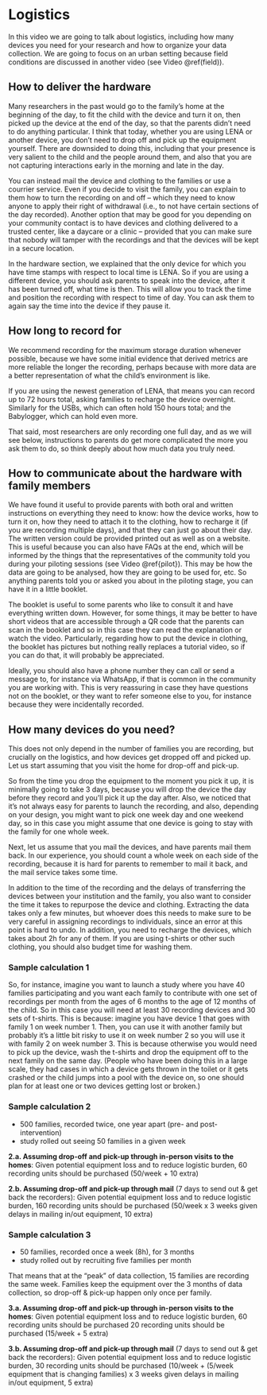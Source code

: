 # Logistics {#logistics}

In this video we are going to talk about logistics, including how many devices you need for your research and how to organize your data collection. We are going to focus on an urban setting because field conditions are discussed in another video (see Video \@ref(field)). 



## How to deliver the hardware

Many researchers in the past would go to the family's home at the beginning of the day, to fit the child with the device and turn it on,  then picked up the device at the end of the day, so that the parents didn’t need to do anything particular. I think that today, whether you are using LENA or another device, you don’t need to drop off and pick up the equipment yourself. There are downsided to doing this, including that your presence is very salient to the child and the people around them, and also that you are not capturing interactions early in the morning and late in the day. 

You can instead mail the device and clothing to the families or use a courrier service. Even if you decide to visit the family, you can explain to them how to turn the recording on and off -- which they need to know anyone to apply their right of withdrawal (i.e., to not have certain sections of the day recorded). Another option that may be good for you depending on your community contact is to have devices and clothing delivered to a trusted center, like a daycare or a clinic -- provided that you can make sure that nobody will tamper with the recordings and that the devices will be kept in a secure location. 

In the hardware section, we explained that the only device for which you have time stamps with respect to local time is LENA. So if you are using a different device, you should ask parents to speak into the device, after it has been turned off, what time is then. This will allow you to track the time and position the recording with respect to time of day. You can ask them to again say the time into the device if they pause it.

## How long to record for

We recommend recording for the maximum storage duration whenever possible, because we have some initial evidence that derived metrics are more reliable the longer the recording, perhaps because with more data are a better representation of what the child’s environment is like.

If you are using the newest generation of LENA, that means you can record up to 72 hours total, asking families to recharge the device overnight. Similarly for the USBs, which can often hold 150 hours total; and the Babylogger, which can hold even more. 

That said, most researchers are only recording one full day, and as we will see below, instructions to parents do get more complicated the more you ask them to do, so think deeply about how much data you truly need.

## How to communicate about the hardware with family members

We have found it useful to provide parents with both oral and written instructions on everything they need to know: how the device works, how to turn it on, how they need to attach it to the clothing, how to recharge it (if you are recording multiple days), and that they can just go about their day. The written version could be provided printed out as well as on a website. This is useful because you can also have FAQs at the end, which will be informed by the things that the representatives of the community told you during your piloting sessions (see Video \@ref{pilot}). This may be how the data are going to be analysed, how they are going to be used for, etc. So anything parents told you or asked you about in the piloting stage, you can have it in a little booklet. 

The booklet is useful to some parents who like to consult it and have everything written down. However, for some things, it may be better to have short videos that are accessible through a QR code that the parents can scan in the booklet and so in this case they can read the explanation or watch the video. Particularly, regarding how to put the device in clothing, the booklet has pictures but nothing really replaces a tutorial video, so if you can do that, it will probably be appreciated. 

Ideally, you should also have a phone number they can call or send a message to, for instance via WhatsApp, if that is common in the community you are working with. This is very reassuring in case they have questions not on the booklet, or they want to refer someone else to you, for instance because they were incidentally recorded.

## How many devices do you need?

This does not only depend in the number of families you are recording, but crucially on the logistics, and how devices get dropped off and picked up. Let us start assuming that you visit the home for drop-off and pick-up.

So from the time you drop the equipment to the moment you pick it up, it is minimally going to take 3 days, because you will drop the device the day before they record and you’ll pick it up the day after. Also, we noticed that it’s not always easy for parents to launch the recording, and also, depending on your design, you might want to pick one week day and one weekend day, so in this case you might assume that one device is going to stay with the family for one whole week. 

Next, let us assume that you mail the devices, and have parents mail them back. In our experience, you should count a whole week on each side of the recording, because it is hard for parents to remember to mail it back, and the mail service takes some time.

In addition to the time of the recording and the delays of transferring the devices between your institution and the family, you also want to consider the time it takes to repurpose the device and clothing. Extracting the data takes only a few minutes, but whoever does this needs to make sure to be very careful in assigning recordings to individuals, since an error at this point is hard to undo. In addition, you need to recharge the devices, which takes about 2h for any of them. If you are using t-shirts or other such clothing, you should also budget time for washing them. 

### Sample calculation 1

So, for instance, imagine you want to launch a study where you have 40 families participating and you want each family to contribute with one set of recordings per month from the ages of 6 months to the age of 12 months of the child. So in this case you will need at least 30 recording devices and 30 sets of t-shirts. This is because: imagine you have device 1 that goes with family 1 on week number 1. Then, you can use it with another family but probably it’s a little bit risky to use it on week number 2 so you will use it with family 2 on week number 3. This is because otherwise you would need to pick up the device, wash the t-shirts and drop the equipment off to the next family on the same day. 
(People who have been doing this in a large scale, they had cases in which a device gets thrown in the toilet or it gets crashed or the child jumps into a pool with the device on, so one should plan for at least one or two devices getting lost or broken.)

### Sample calculation 2


- 500 families, recorded twice, one year apart (pre- and post-intervention)
- study rolled out seeing 50 families in a given week

**2.a. Assuming drop-off and pick-up through in-person visits to the homes**: Given potential equipment loss and to reduce logistic burden, 60 recording units should be purchased (50/week + 10 extra)

**2.b. Assuming drop-off and pick-up through mail** (7 days to send out & get back the recorders): Given potential equipment loss and to reduce logistic burden, 160 recording units should be purchased (50/week x 3 weeks given delays in mailing in/out equipment, 10 extra)

### Sample calculation 3

- 50 families, recorded once a week (8h), for 3 months
- study rolled out by recruiting five families per month

That means that at the "peak" of data collection, 15 families are recording the same week. Families keep the equipment over the 3 months of data collection, so drop-off & pick-up happen only once per family.

**3.a. Assuming drop-off and pick-up through in-person visits to the homes**: Given potential equipment loss and to reduce logistic burden, 60 recording units should be purchased 20 recording units should be purchased (15/week + 5 extra)

**3.b. Assuming drop-off and pick-up through mail** (7 days to send out & get back the recorders): Given potential equipment loss and to reduce logistic burden, 30 recording units should be purchased (10/week + (5/week equipment that is changing families) x 3 weeks given delays in mailing in/out equipment, 5 extra)




